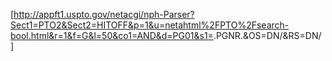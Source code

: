 [http://appft1.uspto.gov/netacgi/nph-Parser?Sect1=PTO2&Sect2=HITOFF&p=1&u=netahtml%2FPTO%2Fsearch-bool.html&r=1&f=G&l=50&co1=AND&d=PG01&s1={{{docnum}}}.PGNR.&OS=DN/{{{docnum}}}&RS=DN/{{{docnum}}} {{{preamb|US Patent Application No. }}}{{{docnum}}}] {{{title|}}}<noinclude>{{Documentation}}
</noinclude>